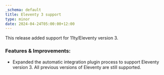 ```yaml
---
_schema: default
title: Eleventy 3 support
type: minor
date: 2024-04-24T05:00:00+12:00
---
```

This release added support for 11ty/Eleventy version 3.

### Features & Improvements:

* Expanded the automatic integration plugin process to support Eleventy version 3. All previous versions of Eleventy are still supported.